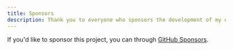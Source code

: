 ```yaml
---
title: Sponsors
description: Thank you to everyone who sponsors the development of my open source projects.
---
```


If you'd like to sponsor this project, you can through [GitHub Sponsors](https://github.com/sponsors/0xaaiden).

<SponsorGrid />
